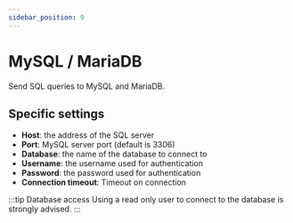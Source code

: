 ```yaml
---
sidebar_position: 9
---
```



# MySQL / MariaDB
Send SQL queries to MySQL and MariaDB.

## Specific settings
- **Host**: the address of the SQL server
- **Port**: MySQL server port (default is 3306)
- **Database**: the name of the database to connect to
- **Username**: the username used for authentication
- **Password**: the password used for authentication
- **Connection timeout**: Timeout on connection

:::tip Database access
Using a read only user to connect to the database is strongly advised.
:::

<ItemSettings></ItemSettings>